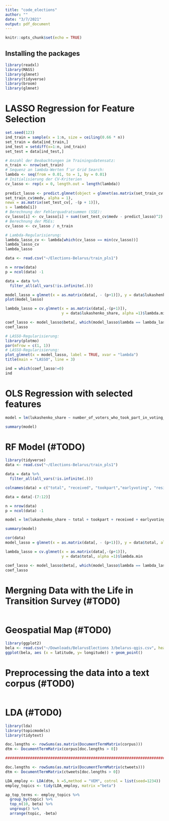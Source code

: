 ```yaml
---
title: "code_elections"
author: ""
date: "3/7/2021"
output: pdf_document
---
```


```r
knitr::opts_chunk$set(echo = TRUE)
```

## Installing the packages 


```r
library(readxl)
library(MASS)
library(glmnet)
library(tidyverse)
library(broom)
library(glmnet)
```


# LASSO Regression for Feature Selection

```r
set.seed(123)
ind_train = sample(x = 1:n, size = ceiling(0.66 * n))
set_train = data[ind_train,]
ind_test = setdiff(x=1:n, ind_train)
set_test = data[ind_test,] 

# Anzahl der Beobachtungen im Trainingsdatensatz:
n_train <- nrow(set_train)
# Sequenz an lambda-Werten f¨ur Grid Search:
lambda <- seq(from = 0.01, to = 1, by = 0.01)
# Initialisierung der CV-Kriterien
cv_lasso <- rep(x = 0, length.out = length(lambda))
  
predict_lasso <- predict.glmnet(object = glmnet(as.matrix(set_train_cv[, -(p + 1)]),
set_train_cv$medv, alpha = 1),
newx = as.matrix(set_test_cv[, -(p + 1)]),
s = lambda[i])
# Berechnung der Fehlerquadratsummen (SSE):
cv_lasso[i] <- cv_lasso[i] + sum((set_test_cv$medv - predict_lasso)^2)
# Berechnung der MSEs:
cv_lasso <- cv_lasso / n_train
```

```r
# Lambda-Regularisierung:
lambda_lasso_cv <- lambda[which(cv_lasso == min(cv_lasso))]
lambda_lasso_cv
lambda_lasso
```



```r
data <- read.csv("~/Elections-Belarus/train_pls1")

n = nrow(data)
p = ncol(data) -1

data = data %>% 
  filter_all(all_vars(!is.infinite(.)))

model_lasso = glmnet(x = as.matrix(data[, - (p+1)]), y = data$lukashenko_share, alpha =1)
plot(model_lasso)
```


```r
lambda_lasso = cv.glmnet(x = as.matrix(data[,-(p+1)]),
                         y = data$lukashenko_share, alpha =1)$lambda.min

coef_lasso <- model_lasso$beta[, which(model_lasso$lambda == lambda_lasso)]
coef_lasso

# LASSO-Regularisierung:
library(plotmo)
par(mfrow = c(1, 1))
# LASSO-Regularisierung:
plot_glmnet(x = model_lasso, label = TRUE, xvar = "lambda")
title(main = "LASSO", line = 3)
```

```r
ind = which(coef_lasso!=0)
ind
```

# OLS Regression with selected features

```r
model = lm(lukashenko_share ~ number_of_voters_who_took_part_in_voting_at_the_place_of_residence  + Dmitriev + Lukashenko + Tikhanovskaya +number_of_votes_againts_all_candidates + latitude + longitude, data = data)

summary(model)

```

# RF Model (#TODO)

```r
library(tidyverse)
data <- read.csv("~/Elections-Belarus/train_pls1")

data = data %>% 
  filter_all(all_vars(!is.infinite(.)))

colnames(data) = c("total", "received", "tookpart","earlyvoting", "residence", "electday", "dmitriev", "kano", "lukashenko","tik","cher", "dropped","against_all", "held_on", "invalid","comission","spoiled","unused","long","lat","doc","army","educ", "science","profunion","econ","lukashenko_share")

data = data[-(7:12)]

n = nrow(data)
p = ncol(data) -1

model = lm(lukashenko_share ~ total + tookpart + received + earlyvoting + residence + electday + against_all + held_on + invalid + comission + spoiled + unused + profunion + science + army +educ + lat + long, data = data)

summary(model)

cor(data)
model_lasso = glmnet(x = as.matrix(data[, - (p+1)]), y = data$total, alpha =1)

lambda_lasso = cv.glmnet(x = as.matrix(data[,-(p+1)]),
                         y = data$total, alpha =1)$lambda.min

coef_lasso <- model_lasso$beta[, which(model_lasso$lambda == lambda_lasso)]
coef_lasso


```


# Mergning Data with the Life in Transition Survey (#TOD0)

```r

```


# Geospatial Map  (#TOD0)

```r
library(ggplot2)
bela <- read.csv("~/Downloads/BelarusElections 3/belarus-qgis.csv", header=T)
ggplot(bela, aes (x = latitude, y= longitude)) + geom_point()
```


# Preprocessing the data into a text corpus (#TOD0)


```r

```


# LDA (#TOD0)

```r
library(lda)
library(topicmodels)
library(tidytext)

doc.lengths <- rowSums(as.matrix(DocumentTermMatrix(corpus)))
dtm <- DocumentTermMatrix(corpus[doc.lengths > 0])

#########################################################################################################

doc.lengths <- rowSums(as.matrix(DocumentTermMatrix(ctweets)))
dtm <- DocumentTermMatrix(ctweets[doc.lengths > 0])

LDA_employ <- LDA(dtm, k =5,method = "VEM", cotrol = list(seed=1234))
employ_topics <- tidy(LDA_employ, matrix ="beta")

ap_top_terms <- employ_topics %>%
  group_by(topic) %>%
  top_n(10, beta) %>%
  ungroup() %>%
  arrange(topic, -beta)
```


